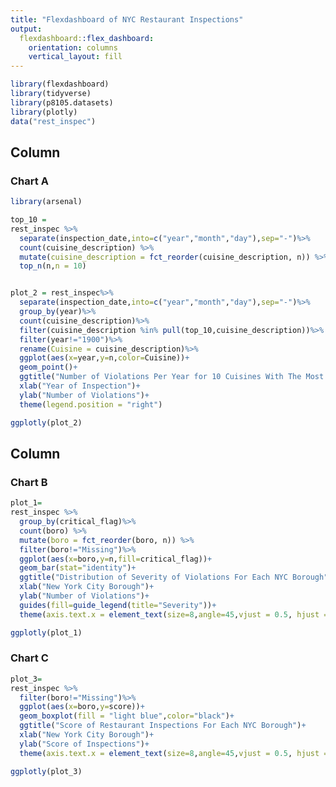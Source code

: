 ---
title: "Flexdashboard of NYC Restaurant Inspections"
output: 
  flexdashboard::flex_dashboard:
    orientation: columns
    vertical_layout: fill
---

```{r setup, include=FALSE}
library(flexdashboard)
library(tidyverse)
library(p8105.datasets)
library(plotly)
data("rest_inspec")
```


Column {data-width=650}
-----------------------------------------------------------------------

### Chart A

```{r}
library(arsenal)

top_10 = 
rest_inspec %>%
  separate(inspection_date,into=c("year","month","day"),sep="-")%>%
  count(cuisine_description) %>% 
  mutate(cuisine_description = fct_reorder(cuisine_description, n)) %>% 
  top_n(n,n = 10)


plot_2 = rest_inspec%>%
  separate(inspection_date,into=c("year","month","day"),sep="-")%>%
  group_by(year)%>%
  count(cuisine_description)%>%
  filter(cuisine_description %in% pull(top_10,cuisine_description))%>%
  filter(year!="1900")%>%
  rename(Cuisine = cuisine_description)%>%
  ggplot(aes(x=year,y=n,color=Cuisine))+
  geom_point()+
  ggtitle("Number of Violations Per Year for 10 Cuisines With The Most Violations")+
  xlab("Year of Inspection")+
  ylab("Number of Violations")+
  theme(legend.position = "right")

ggplotly(plot_2)

```

Column {data-width=350}
-----------------------------------------------------------------------

### Chart B

```{r}
plot_1=
rest_inspec %>% 
  group_by(critical_flag)%>%
  count(boro) %>% 
  mutate(boro = fct_reorder(boro, n)) %>% 
  filter(boro!="Missing")%>%
  ggplot(aes(x=boro,y=n,fill=critical_flag))+
  geom_bar(stat="identity")+
  ggtitle("Distribution of Severity of Violations For Each NYC Borough")+
  xlab("New York City Borough")+
  ylab("Number of Violations")+
  guides(fill=guide_legend(title="Severity"))+
  theme(axis.text.x = element_text(size=8,angle=45,vjust = 0.5, hjust = 1),plot.title=element_text(size=9))

ggplotly(plot_1)
```

### Chart C

```{r}
plot_3=
rest_inspec %>% 
  filter(boro!="Missing")%>%
  ggplot(aes(x=boro,y=score))+
  geom_boxplot(fill = "light blue",color="black")+
  ggtitle("Score of Restaurant Inspections For Each NYC Borough")+
  xlab("New York City Borough")+
  ylab("Score of Inspections")+
  theme(axis.text.x = element_text(size=8,angle=45,vjust = 0.5, hjust = 1),plot.title=element_text(size=11))

ggplotly(plot_3)
```


